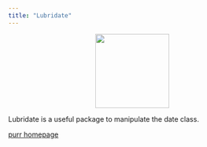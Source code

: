 ```yaml
---
title: "Lubridate"
---
```


<center>
![](images/lubridate.png){style="width:150px"}
</center>

Lubridate is a useful package to manipulate the date class.

[purr homepage](https://lubridate.tidyverse.org/)